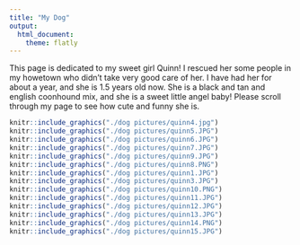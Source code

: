 ```yaml
---
title: "My Dog"
output: 
  html_document: 
    theme: flatly
---
```


This page is dedicated to my sweet girl Quinn! I rescued her some people in my howetown who didn't take very good care of her. I have had her for about a year, and she is 1.5 years old now. She is a black and tan and english coonhound mix, and she is a sweet little angel baby! Please scroll through my page to see how cute and funny she is. 

```r
knitr::include_graphics("./dog pictures/quinn4.jpg")  
knitr::include_graphics("./dog pictures/quinn5.JPG")  
knitr::include_graphics("./dog pictures/quinn6.JPG") 
knitr::include_graphics("./dog pictures/quinn7.JPG") 
knitr::include_graphics("./dog pictures/quinn9.JPG")  
knitr::include_graphics("./dog pictures/quinn8.PNG")  
knitr::include_graphics("./dog pictures/quinn1.JPG") 
knitr::include_graphics("./dog pictures/quinn3.JPG")
knitr::include_graphics("./dog pictures/quinn10.PNG")
knitr::include_graphics("./dog pictures/quinn11.JPG") 
knitr::include_graphics("./dog pictures/quinn12.JPG") 
knitr::include_graphics("./dog pictures/quinn13.JPG") 
knitr::include_graphics("./dog pictures/quinn14.PNG")  
knitr::include_graphics("./dog pictures/quinn15.JPG") 

```